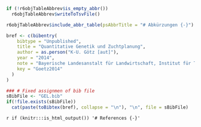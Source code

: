 <!-- ------------------------------------------------------------------- --
  -- END of document:  Below this must not be anything, except the stuff --
  -- concerning the table of abbreviations                               --> 
  

```r
if (!r6objTableAbbrev$is_empty_abbr())
  r6objTableAbbrev$writeToTsvFile()
```

```r
r6objTableAbbrev$include_abbr_table(psAbbrTitle = "# Abkürzungen {-}")
```


```r
bref <- c(bibentry(
    bibtype = "Unpublished",
    title = "Quantitative Genetik und Zuchtplanung",
    author = as.person("K-U. Götz [aut]"),
    year = "2014",
    note = "Bayerische Landesanstalt für Landwirtschaft, Institut für Tierzucht",
    key = "Goetz2014"
  )
)

### # Fixed assignmen of bib file
sBibFile <- "GEL.bib"
if(!file.exists(sBibFile))
  cat(paste(toBibtex(bref), collapse = "\n"), "\n", file = sBibFile)
```


`r if (knitr:::is_html_output()) '# References {-}'`
